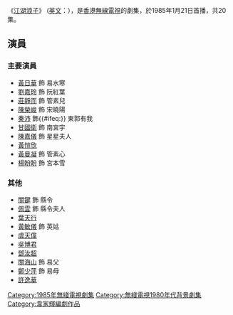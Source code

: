 {{無綫劇集 
| 中文劇名 = 江湖浪子
| 英文劇名 = {{lang|en|The Young Wanderer}}
| 圖像 =
| 製作年份 = 1984年
| 海外推出日期 =
| 翡翠台首播日期 = 1985年1月21日-2月15日
| 翡翠台首播時間 = 逢星期一至五 19:00-20:00
| 監製 = [[李鼎倫|李鼎倫]]
| 編導 =  {{nowrap|[[杜琪峰|杜琪峰]]、[[司徒立光|司徒立光]]、[[鄒長根|鄒長根]]、[[吳一帆|吳一帆]]}}
| 助理編導 = [[陳木勝|陳木勝]]、[[謝益文|謝益文]]、[[李樹芬_(編導)|李樹芬]]、[[溫偉基|溫偉基]]
| 製作統籌 = [[馮大勇|馮大勇]]
| 編審 = [[鄧永康|鄧永康]]
| 編劇 = [[關展博|關展博]]、[[韋家輝|韋家輝]]、[[戚英鳴|戚英鳴]]、[[羅錦輝|羅錦輝]]
| 故事 = 
| 集數 = 20
| 劇種 = 
| 主演 =[[黃日華|黃日華]]、[[劉丹|劉丹]]、[[黃愷欣|黃愷欣]]、[[陳榮峻|陳榮峻]]、<br>[[黃曼凝|黃曼凝]]、[[劉嘉玲|劉嘉玲]]、[[楊盼盼|楊盼盼]]
| 主題曲 = 《江湖浪子》
| 主唱= [[麥潔文|麥潔文]]
| 作曲 =[[顾嘉煇|顾嘉煇]] 
| 填詞 =[[邓伟雄|邓伟雄]] 
| 網頁= 
| 插曲=《难忘的你》<br>《偏偏惹恨愛》
}}
《[[江湖浪子_(1985年電視劇)|江湖浪子]]》 ([[英語|英文]]：{{lang|en|The Young Wanderer}}），是[[香港|香港]][[無線電視|無線電視]]的劇集，於1985年1月21日首播，共20集。

==演員==
===主要演員===
*[[黃日華|黃日華]] 飾 易水寒
*[[劉嘉玲|劉嘉玲]] 飾 阮紅葉
*[[莊靜而|莊靜而]] 飾 管素兒
*[[陳榮峻|陳榮峻]] 飾 宋曉陽
*[[秦沛|秦沛]] 飾{{#ifeq:}} 東郭有我
*[[甘國衛|甘國衛]] 飾 南宮宇
*[[陳嘉儀|陳嘉儀]] 飾 星星夫人
*[[黃愷欣|黃愷欣]]
*[[黃曼凝|黃曼凝]] 飾 管素心
*[[楊盼盼|楊盼盼]] 飾 宮本雪

===其他===
* [[關鍵|關鍵]] 飾 縣令
* [[佩雲|佩雲]] 飾 縣令夫人
* [[葉天行|葉天行]]
* [[黃敏儀|黃敏儀]] 飾 英姑
* [[虞天偉|虞天偉]]
* [[吳博君|吳博君]]
* [[鄧汝超|鄧汝超]]
* [[關海山|關海山]] 飾 易父
* [[鄭少萍|鄭少萍]] 飾 易母
* [[許逸華|許逸華]]

[[Category:1985年無綫電視劇集|Category:1985年無綫電視劇集]]
[[Category:無綫電視1980年代背景劇集|Category:無綫電視1980年代背景劇集]]
[[Category:韋家輝編劇作品|Category:韋家輝編劇作品]]